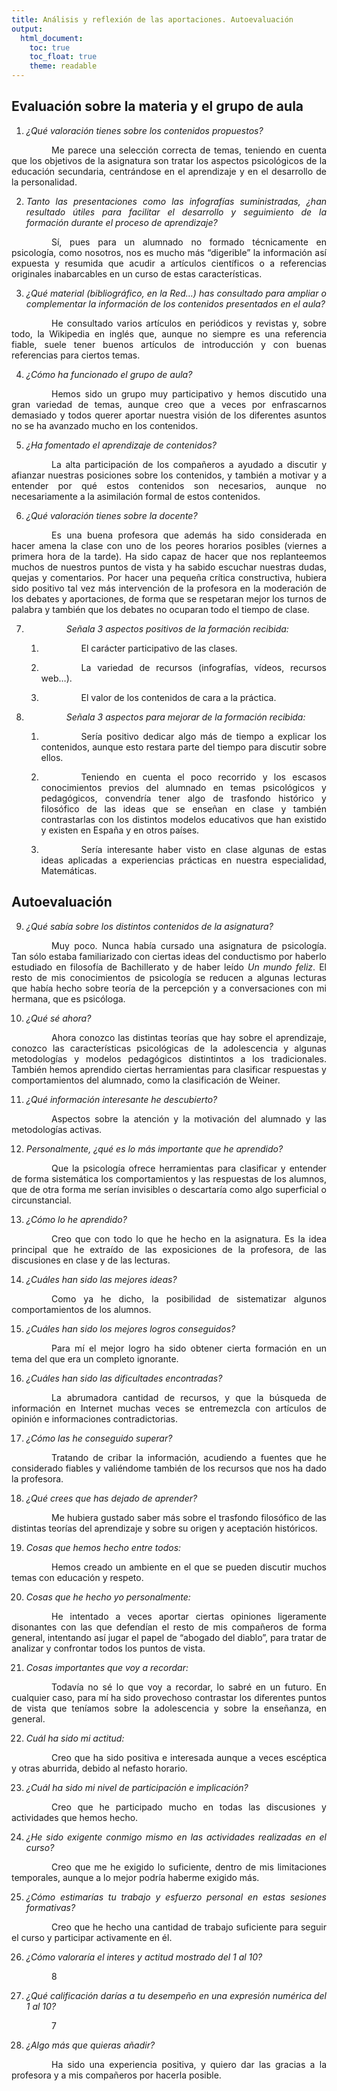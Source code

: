 ```yaml
---
title: Análisis y reflexión de las aportaciones. Autoevaluación
output:
  html_document: 
    toc: true
    toc_float: true
    theme: readable
---
```


<style>
body {
text-align: justify
}
p {
text-indent: 4rem;
}
</style>

## Evaluación sobre la materia y el grupo de aula

1. *¿Qué valoración tienes sobre los contenidos propuestos?*

Me parece una selección correcta de temas, teniendo en cuenta que los objetivos de la asignatura son tratar los aspectos psicológicos de la educación secundaria, centrándose en el aprendizaje y en el desarrollo de la personalidad.

2. *Tanto las presentaciones como las infografías suministradas, ¿han resultado útiles para facilitar el desarrollo y seguimiento de la formación durante el proceso de aprendizaje?*

Sí, pues para un alumnado no formado técnicamente en psicología, como nosotros, nos es mucho más "digerible" la información así expuesta y resumida que acudir a artículos científicos o a referencias originales inabarcables en un curso de estas características.

3. *¿Qué material (bibliográfico, en la Red...) has consultado para ampliar o complementar la información de los contenidos presentados en el aula?*

He consultado varios artículos en periódicos y revistas y, sobre todo, la Wikipedia en inglés que, aunque no siempre es una referencia fiable, suele tener buenos artículos de introducción y con buenas referencias para ciertos temas.

4. *¿Cómo ha funcionado el grupo de aula?*

Hemos sido un grupo muy participativo y hemos discutido una gran variedad de temas, aunque creo que a veces por enfrascarnos demasiado y todos querer aportar nuestra visión de los diferentes asuntos no se ha avanzado mucho en los contenidos.

5. *¿Ha fomentado el aprendizaje de contenidos?*

La alta participación de los compañeros a ayudado a discutir y afianzar nuestras posiciones sobre los contenidos, y también a motivar y a entender por qué estos contenidos son necesarios, aunque no necesariamente a la asimilación formal de estos contenidos.

6. *¿Qué valoración tienes sobre la docente?*

Es una buena profesora que además ha sido considerada en hacer amena la clase con uno de los peores horarios posibles (viernes a primera hora de la tarde). Ha sido capaz de hacer que nos replanteemos muchos de nuestros puntos de vista y ha sabido escuchar nuestras dudas, quejas y comentarios. Por hacer una pequeña crítica constructiva, hubiera sido positivo tal vez más intervención de la profesora en la moderación de los debates y aportaciones, de forma que se respetaran mejor los turnos de palabra y también que los debates no ocuparan todo el tiempo de clase.

7. *Señala 3 aspectos positivos de la formación recibida:*

	1. El carácter participativo de las clases.

	2. La variedad de recursos (infografías, vídeos, recursos web...).

	3. El valor de los contenidos de cara a la práctica.

8. *Señala 3 aspectos para mejorar de la formación recibida:*

	1. Sería positivo dedicar algo más de tiempo a explicar los contenidos, aunque esto restara parte del tiempo para discutir sobre ellos.

	2. Teniendo en cuenta el poco recorrido y los escasos conocimientos previos del alumnado en temas psicológicos y pedagógicos, convendría tener algo de trasfondo histórico y filosófico de las ideas que se enseñan en clase y también contrastarlas con los distintos modelos educativos que han existido y existen en España y en otros países.

	3. Sería interesante haber visto en clase algunas de estas ideas aplicadas a experiencias prácticas en nuestra especialidad, Matemáticas.

## Autoevaluación

9. *¿Qué sabía sobre los distintos contenidos de la asignatura?*

Muy poco. Nunca había cursado una asignatura de psicología. Tan sólo estaba familiarizado con ciertas ideas del conductismo por haberlo estudiado en filosofía de Bachillerato y de haber leído *Un mundo feliz*. El resto de mis conocimientos de psicología se reducen a algunas lecturas que había hecho sobre teoría de la percepción y a conversaciones con mi hermana, que es psicóloga.

10. *¿Qué sé ahora?*

Ahora conozco las distintas teorías que hay sobre el aprendizaje, conozco las características psicológicas de la adolescencia y algunas metodologías y modelos pedagógicos distintintos a los tradicionales. También hemos aprendido ciertas herramientas para clasificar respuestas y comportamientos del alumnado, como la clasificación de Weiner.

11. *¿Qué información interesante he descubierto?*

Aspectos sobre la atención y la motivación del alumnado y las metodologías activas.

12. *Personalmente, ¿qué es lo más importante que he aprendido?*

Que la psicología ofrece herramientas para clasificar y entender de forma sistemática los comportamientos y las respuestas de los alumnos, que de otra forma me serían invisibles o descartaría como algo superficial o circunstancial.

13. *¿Cómo lo he aprendido?*

Creo que con todo lo que he hecho en la asignatura. Es la idea principal que he extraído de las exposiciones de la profesora, de las discusiones en clase y de las lecturas.

14. *¿Cuáles han sido las mejores ideas?*

Como ya he dicho, la posibilidad de sistematizar algunos comportamientos de los alumnos.

15. *¿Cuáles han sido los mejores logros conseguidos?*

Para mí el mejor logro ha sido obtener cierta formación en un tema del que era un completo ignorante.

16. *¿Cuáles han sido las dificultades encontradas?*

La abrumadora cantidad de recursos, y que la búsqueda de información en Internet muchas veces se entremezcla con artículos de opinión e informaciones contradictorias.

17. *¿Cómo las he conseguido superar?*

Tratando de cribar la información, acudiendo a fuentes que he considerado fiables y valiéndome también de los recursos que nos ha dado la profesora.

18. *¿Qué crees que has dejado de aprender?*

Me hubiera gustado saber más sobre el trasfondo filosófico de las distintas teorías del aprendizaje y sobre su origen y aceptación históricos.

19. *Cosas que hemos hecho entre todos:*

Hemos creado un ambiente en el que se pueden discutir muchos temas con educación y respeto.

20. *Cosas que he hecho yo personalmente:*

He intentado a veces aportar ciertas opiniones ligeramente disonantes con las que defendían el resto de mis compañeros de forma general, intentando así jugar el papel de "abogado del diablo", para tratar de analizar y confrontar todos los puntos de vista.

21. *Cosas importantes que voy a recordar:*

Todavía no sé lo que voy a recordar, lo sabré en un futuro. En cualquier caso, para mí ha sido provechoso contrastar los diferentes puntos de vista que teníamos sobre la adolescencia y sobre la enseñanza, en general.

22. *Cuál ha sido mi actitud:*

Creo que ha sido positiva e interesada aunque a veces escéptica y otras aburrida, debido al nefasto horario.

23. *¿Cuál ha sido mi nivel de participación e implicación?*

Creo que he participado mucho en todas las discusiones y actividades que hemos hecho.

24. *¿He sido exigente conmigo mismo en las actividades realizadas en el curso?*

Creo que me he exigido lo suficiente, dentro de mis limitaciones temporales, aunque a lo mejor podría haberme exigido más.

25. *¿Cómo estimarías tu trabajo y esfuerzo personal en estas sesiones formativas?*

Creo que he hecho una cantidad de trabajo suficiente para seguir el curso y participar activamente en él.

26. *¿Cómo valoraría el interes y actitud mostrado del 1 al 10?*

8

27. *¿Qué calificación darías a tu desempeño en una expresión numérica del 1 al 10?*

7

28. *¿Algo más que quieras añadir?*

Ha sido una experiencia positiva, y quiero dar las gracias a la profesora y a mis compañeros por hacerla posible.
